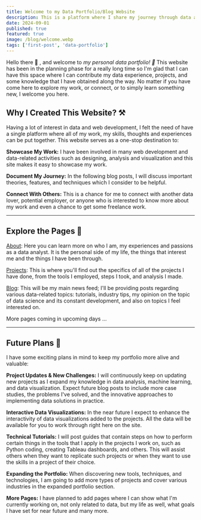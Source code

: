 ```yaml
---
title: Welcome to my Data Portfolio/Blog Website
description: This is a platform where I share my journey through data analysis, visualization, and machine learning. Explore my projects, insights, and tutorials, and stay connected as I continue to learn and grow in the world of data science.
date: 2024-09-01
published: true
featured: true
image: /blog/welcome.webp
tags: ['first-post', 'data-portfolio']
---
```


Hello there 👋 , and welcome to *my personal data portfolio! 🚀*  This website has been in the planning phase for a really long time so I&apos;m glad that I can have this space where I can contribute my data experience, projects, and some knowledge that I have obtained along the way. No matter if you have come here to explore my work, or connect, or to simply learn something new, I welcome you here.

## Why I Created This Website? ⚒️

Having a lot of interest in data and web development, I felt the need of have a single platform where all of my work, my skills, thoughts and experiences can be put together. This website serves as a one-stop destination to:

**Showcase My Work:** I have been involved in many web development and data-related activities such as designing, analysis and visualization and this site makes it easy to showcase my work.

**Document My Journey:** In the following blog posts, I will discuss important theories, features, and techniques which I consider to be helpful.

**Connect With Others:** This is a chance for me to connect with another data lover, potential employer, or anyone who is interested to know more about my work and even a chance to get some freelance work.

---

## Explore the Pages 🔎

[About](/about): Here you can learn more on who I am, my experiences and passions as a data analyst. It is the personal side of my life, the things that interest me and the things I have been through.

[Projects](/projects): This is where you&apos;ll find out the specifics of all of the projects I have done, from the tools I employed, steps I took, and analysis I made.

[Blog](/blog): This will be my main news feed; I&apos;ll be providing posts regarding various data-related topics: tutorials, industry tips, my opinion on the topic of data science and its constant development, and also on topics I feel interested on.

More pages coming in upcoming days ...

---

## Future Plans 📡

I have some exciting plans in mind to keep my portfolio more alive and valuable:

**Project Updates & New Challenges:** I will continuously keep on updating new projects as I expand my knowledge in data analysis, machine learning, and data visualization. Expect future blog posts to include more case studies, the problems I've solved, and the innovative approaches to implementing data solutions in practice.

**Interactive Data Visualizations:** In the near future I expect to enhance the interactivity of data visualizations added to the projects. All the data will be available for you to work through right here on the site.

**Technical Tutorials:** I will post guides that contain steps on how to perform certain things in the tools that I apply in the projects I work on, such as Python coding, creating Tableau dashboards, and others. This will assist others when they want to replicate such projects or when they want to use the skills in a project of their choice.

**Expanding the Portfolio:** When discovering new tools, techniques, and technologies, I am going to add more types of projects and cover various industries in the expanded portfolio section.

**More Pages:** I have planned to add pages where I can show what I'm currently working on, not only related to data, but my life as well, what goals I have set for near future and many more.
